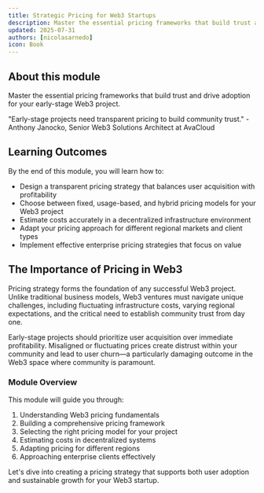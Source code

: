 ```yaml
---
title: Strategic Pricing for Web3 Startups
description: Master the essential pricing frameworks that build trust and drive adoption for your early-stage Web3 project
updated: 2025-07-31
authors: [nicolasarnedo]
icon: Book
---
```


## About this module

Master the essential pricing frameworks that build trust and drive adoption for your early-stage Web3 project.

<Callout type="tip">
"Early-stage projects need transparent pricing to build community trust." - Anthony Janocko, Senior Web3 Solutions Architect at AvaCloud
</Callout>

## Learning Outcomes

By the end of this module, you will learn how to:
- Design a transparent pricing strategy that balances user acquisition with profitability
- Choose between fixed, usage-based, and hybrid pricing models for your Web3 project
- Estimate costs accurately in a decentralized infrastructure environment
- Adapt your pricing approach for different regional markets and client types
- Implement effective enterprise pricing strategies that focus on value

## The Importance of Pricing in Web3

Pricing strategy forms the foundation of any successful Web3 project. Unlike traditional business models, Web3 ventures must navigate unique challenges, including fluctuating infrastructure costs, varying regional expectations, and the critical need to establish community trust from day one.

Early-stage projects should prioritize user acquisition over immediate profitability. Misaligned or fluctuating prices create distrust within your community and lead to user churn—a particularly damaging outcome in the Web3 space where community is paramount.

### Module Overview

This module will guide you through:
1. Understanding Web3 pricing fundamentals
2. Building a comprehensive pricing framework
3. Selecting the right pricing model for your project
4. Estimating costs in decentralized systems
5. Adapting pricing for different regions
6. Approaching enterprise clients effectively

Let's dive into creating a pricing strategy that supports both user adoption and sustainable growth for your Web3 startup.
